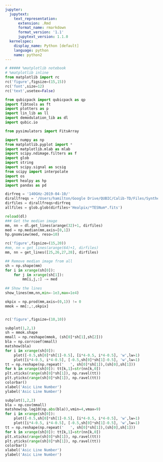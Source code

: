 ```yaml
---
jupyter:
  jupytext:
    text_representation:
      extension: .Rmd
      format_name: rmarkdown
      format_version: '1.1'
      jupytext_version: 1.1.0
  kernelspec:
    display_name: Python [default]
    language: python
    name: python2
---
```


```python
# ##### %matplotlib notebook
# %matplotlib inline
from matplotlib import rc
rc('figure',figsize=(15,15))
rc('font',size=12)
rc('text',usetex=False)

from qubicpack import qubicpack as qp
import fibtools as ft
import plotters as p
import lin_lib as ll
import demodulation_lib as dl
import qubic.io

from pysimulators import FitsArray

import numpy as np
from matplotlib.pyplot import *
import matplotlib.mlab as mlab
import scipy.ndimage.filters as f
import glob
import string
import scipy.signal as scsig
from scipy import interpolate
import os
import healpy as hp
import pandas as pd
```

```python
dirfreq = '140GHz-2019-04-10/'
dirallfreqs = '/Users/hamilton/Google Drive/QUBIC/Calib-TD/Files/Synthesized Beams/Synthesized_Beams_Files/'
dirfiles = dirallfreqs+dirfreq
allfiles = glob.glob(dirfiles+'Healpix/*TESNum*.fits')
```

```python
reload(dl)
### Get the median image
mm, nn = dl.get_lines(arange(32)+1, dirfiles)
med = np.median(mm,axis=[0,1])
hp.gnomview(med, reso=10)
```

```python
rc('figure',figsize=(15,20))
#mm, nn = get_lines(arange(64)+1, dirfiles)
mm, nn = get_lines([25,26,27,28], dirfiles)

## Remove median image from all
sh = np.shape(mm)
for i in xrange(sh[0]):
    for j in xrange(sh[1]):
        mm[i,j,:] -= med
        
## Show the lines
show_lines(mm,nn,min=-1e3,max=1e4)
```

```python
okpix = np.prod(mm,axis=(0,1)) != 0
mmok = mm[:,:,okpix]


rc('figure',figsize=(10,10))

subplot(1,2,1)
sh = mmok.shape
mmall = np.reshape(mmok, (sh[0]*sh[1],sh[2]))
bla = np.corrcoef(mmall)
matshow(bla)
for i in xrange(sh[0]):
    plot([-0.5,sh[0]*sh[1]-0.5], [i*4-0.5, i*4-0.5], 'w',lw=1)
    plot([i*4-0.5, i*4-0.5], [-0.5,sh[0]*sh[1]-0.5], 'w',lw=1)
tt = np.reshape(np.repeat('   ', sh[0]*sh[1]),(sh[0],sh[1]))
for k in xrange(sh[0]): tt[k,1]=str(nn[k,0])
plt.xticks(range(sh[0]*sh[1]), np.ravel(tt))
plt.yticks(range(sh[0]*sh[1]), np.ravel(tt))
colorbar()
xlabel('Asic Line Number')
ylabel('Asic Line Number')

subplot(1,2,2)
bla = np.cov(mmall)
matshow(np.log10(np.abs(bla)),vmin=4,vmax=9)
for i in xrange(sh[0]):
    plot([-0.5,sh[0]*sh[1]-0.5], [i*4-0.5, i*4-0.5], 'w',lw=1)
    plot([i*4-0.5, i*4-0.5], [-0.5,sh[0]*sh[1]-0.5], 'w',lw=1)
tt = np.reshape(np.repeat('   ', sh[0]*sh[1]),(sh[0],sh[1]))
for k in xrange(sh[0]): tt[k,1]=str(nn[k,0])
plt.xticks(range(sh[0]*sh[1]), np.ravel(tt))
plt.yticks(range(sh[0]*sh[1]), np.ravel(tt))
colorbar()
xlabel('Asic Line Number')
ylabel('Asic Line Number')

```

```python

```

```python

```
